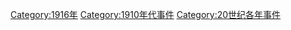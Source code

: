 [[Category:1916年|Category:1916年]]
[[Category:1910年代事件|Category:1910年代事件]]
[[Category:20世纪各年事件|Category:20世纪各年事件]]
